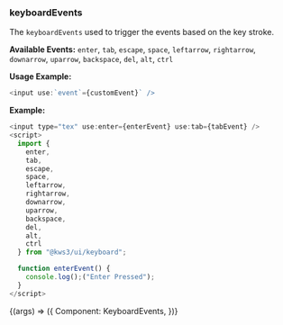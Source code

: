 
<Version />

<Meta title="Utils/2. Examples/KeyboardEvents" />

### keyboardEvents

The `keyboardEvents` used to trigger the events based on the key stroke.

**Available Events:**
`enter`, `tab`, `escape`, `space`, `leftarrow`, `rightarrow`, `downarrow`, `uparrow`, `backspace`, `del`, `alt`, `ctrl`

**Usage Example:**

```js
<input use:`event`={customEvent}` />
```

**Example:**

```js
<input type="tex" use:enter={enterEvent} use:tab={tabEvent} />
<script>
  import {
    enter,
    tab,
    escape,
    space,
    leftarrow,
    rightarrow,
    downarrow,
    uparrow,
    backspace,
    del,
    alt,
    ctrl
  } from "@kws3/ui/keyboard";

  function enterEvent() {
    console.log();("Enter Pressed");
  }
</script>
```

<Story name="KeyboardEvents" args={{}}>
  {(args) => ({
    Component: KeyboardEvents,
  })}
</Story>
